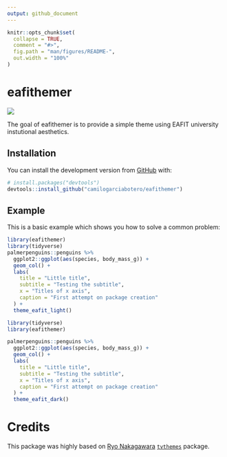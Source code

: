```yaml
---
output: github_document
---
```


<!-- README.md is generated from README.Rmd. Please edit that file -->

```r
knitr::opts_chunk$set(
  collapse = TRUE,
  comment = "#>",
  fig.path = "man/figures/README-",
  out.width = "100%"
)
```

# eafithemer

<!-- `r lifecycle::badge('experimental')` -->

<!-- badges: start -->
<p align="left"><img src="man/figures/lifecycle-experimental.svg"></p>
<!-- badges: end -->

The goal of eafithemer is to provide a simple theme using EAFIT university instutional aesthetics.

## Installation

<!-- You can install the released version of eafithemer from [CRAN](https://CRAN.R-project.org) with: -->

<!-- ``` r -->
<!-- install.packages("eafithemer") -->
<!-- ``` -->

You can install the development version from [GitHub](https://github.com/) with:

``` r
# install.packages("devtools")
devtools::install_github("camilogarciabotero/eafithemer")
```
## Example

This is a basic example which shows you how to solve a common problem:

```r
library(eafithemer)
library(tidyverse)
palmerpenguins::penguins %>%
  ggplot2::ggplot(aes(species, body_mass_g)) +
  geom_col() +
  labs(
    title = "Little title",
    subtitle = "Testing the subtitle",
    x = "Titles of x axis",
    caption = "First attempt on package creation"
  ) +
  theme_eafit_light()
```


```r
library(tidyverse)
library(eafithemer)

palmerpenguins::penguins %>%
  ggplot2::ggplot(aes(species, body_mass_g)) +
  geom_col() +
  labs(
    title = "Little title",
    subtitle = "Testing the subtitle",
    x = "Titles of x axis",
    caption = "First attempt on package creation"
  ) +
  theme_eafit_dark()
```


# Credits

This package was highly based on [Ryo Nakagawara](https://github.com/Ryo-N7) [`tvthemes`](https://ryo-n7.github.io/tvthemes/) package.

